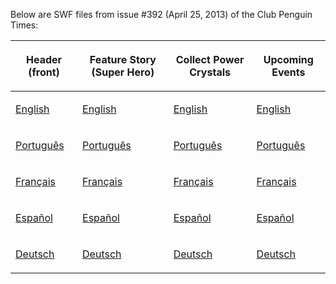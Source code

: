 {{NeedSWFs}}
Below are SWF files from issue #392 (April 25, 2013) of the Club Penguin Times:

<center>
{|class="wikitable" border="1"
!Header (front)
!Feature Story (Super Hero)
!Collect Power Crystals
!Upcoming Events
|-
|[[Media:ENNews392HeaderFront.swf|English]]||[[Media:ENNews392FeatureStory.swf|English]]||[[Media:ENNews392SupportStory.swf|English]]||[[Media:ENNews392UpcomingEvents.swf|English]]
|-
|[[Media:PTNews392HeaderFront.swf|Português]]||[[Media:PTNews392FeatureStory.swf|Português]]||[[Media:PTNews392SupportStory.swf|Português]]||[[Media:PTNews392UpcomingEvents.swf|Português]]
|-
|[[Media:FRNews392HeaderFront.swf|Français]]||[[Media:FRNews392FeatureStory.swf|Français]]||[[Media:FRNews392SupportStory.swf|Français]]||[[Media:FRNews392UpcomingEvents.swf|Français]]
|-
|[[Media:ESNews392HeaderFront.swf|Español]]||[[Media:ESNews392FeatureStory.swf|Español]]||[[Media:ESNews392SupportStory.swf|Español]]||[[Media:ESNews392UpcomingEvents.swf|Español]]
|-
|[[Media:DENews392HeaderFront.swf|Deutsch]]||[[Media:DENews392FeatureStory.swf|Deutsch]]||[[Media:DENews392SupportStory.swf|Deutsch]]||[[Media:DENews392UpcomingEvents.swf|Deutsch]]
|}
</center>